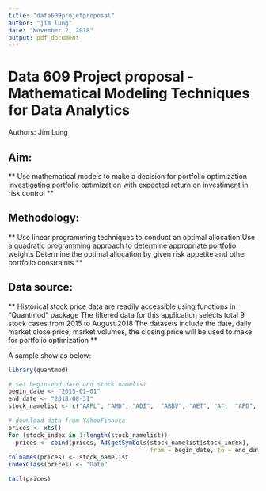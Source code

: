 ```yaml
---
title: "data609projetproposal"
author: "jim lung"
date: "November 2, 2018"
output: pdf_document
---
```


# Data 609 Project proposal - Mathematical Modeling Techniques for Data Analytics
Authors: Jim Lung

## Aim:
** Use mathematical models to make a decision for portfolio optimization **
** Investigating portfolio optimization with expected return on investiment in risk control **

## Methodology:
** Use linear programming techniques to conduct an optimal allocation **
** Use a quadratic programming approach to determine appropriate portfolio weights **
** Determine the optimal allocation by given risk appetite and other portfolio constraints **

## Data source:
** Historical stock price data are readily accessible using functions in "Quantmod" package **
** The filtered data for this application selects total 9 stock cases from 2015 to August 2018 **
** The datasets include the date, daily market close price, market volumes, the closing price will be used to make for portfolio optimization **

A sample show as below:

```r
library(quantmod)

# set begin-end date and stock namelist
begin_date <- "2015-01-01"
end_date <- "2018-08-31"
stock_namelist <- c("AAPL", "AMD", "ADI",  "ABBV", "AET", "A",  "APD", "AA","CF")

# download data from YahooFinance
prices <- xts()
for (stock_index in 1:length(stock_namelist))
  prices <- cbind(prices, Ad(getSymbols(stock_namelist[stock_index], 
                                        from = begin_date, to = end_date, auto.assign = FALSE)))
colnames(prices) <- stock_namelist
indexClass(prices) <- "Date"

tail(prices)
```



